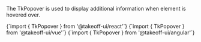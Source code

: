
The TkPopover is used to display additional information when element is hovered over. 

<Tabs>
  <TabItem value="react" label="React" default>
    <CodeBlock
      language="jsx"
      showLineNumbers>
      {`import { TkPopover } from '@takeoff-ui/react'`}
    </CodeBlock>
  </TabItem>
  <TabItem value="vue" label="Vue">
    <CodeBlock
      language="jsx"
      showLineNumbers>
      {`import { TkPopover } from '@takeoff-ui/vue'`}
    </CodeBlock>
  </TabItem>
  <TabItem value="angular" label="Angular">
    <CodeBlock
      language="jsx"
      showLineNumbers>
      {`import { TkPopover } from '@takeoff-ui/angular'`}
    </CodeBlock>
  </TabItem>
</Tabs>